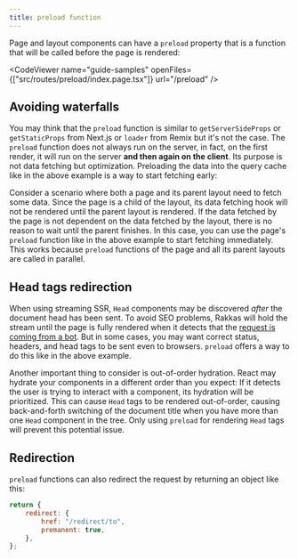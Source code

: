```yaml
---
title: preload function
---
```


Page and layout components can have a `preload` property that is a function that will be called before the page is rendered:

<CodeViewer
	name="guide-samples"
	openFiles={["src/routes/preload/index.page.tsx"]}
	url="/preload"
/>

## Avoiding waterfalls

You may think that the `preload` function is similar to `getServerSideProps` or `getStaticProps` from Next.js or `loader` from Remix but it's not the case. The `preload` function does not always run on the server, in fact, on the first render, it will run on the server **and then again on the client**. Its purpose is not data fetching but optimization. Preloading the data into the query cache like in the above example is a way to start fetching early:

Consider a scenario where both a page and its parent layout need to fetch some data. Since the page is a child of the layout, its data fetching hook will not be rendered until the parent layout is rendered. If the data fetched by the page is not dependent on the data fetched by the layout, there is no reason to wait until the parent finishes. In this case, you can use the page's `preload` function like in the above example to start fetching immediately. This works because `preload` functions of the page and all its parent layouts are called in parallel.

## Head tags redirection

When using streaming SSR, `Head` components may be discovered _after_ the document head has been sent. To avoid SEO problems, Rakkas will hold the stream until the page is fully rendered when it detects that the [request is coming from a bot](dynamic-rendering). But in some cases, you may want correct status, headers, and head tags to be sent even to browsers. `preload` offers a way to do this like in the above example.

Another important thing to consider is out-of-order hydration. React may hydrate your components in a different order than you expect: If it detects the user is trying to interact with a component, its hydration will be prioritized. This can cause `Head` tags to be rendered out-of-order, causing back-and-forth switching of the document title when you have more than one `Head` component in the tree. Only using `preload` for rendering `Head` tags will prevent this potential issue.

## Redirection

`preload` functions can also redirect the request by returning an object like this:

```js
return {
	redirect: {
		href: "/redirect/to",
		premanent: true,
	},
};
```
